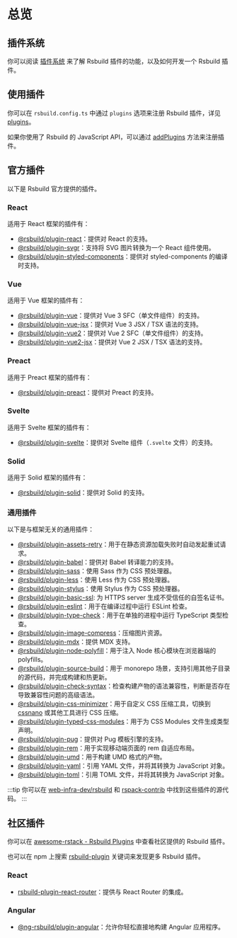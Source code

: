 # 总览

## 插件系统

你可以阅读 [插件系统](/plugins/dev/index) 来了解 Rsbuild 插件的功能，以及如何开发一个 Rsbuild 插件。

## 使用插件

你可以在 `rsbuild.config.ts` 中通过 `plugins` 选项来注册 Rsbuild 插件，详见 [plugins](/config/plugins)。

如果你使用了 Rsbuild 的 JavaScript API，可以通过 [addPlugins](/api/javascript-api/instance#rsbuildaddplugins) 方法来注册插件。

## 官方插件

以下是 Rsbuild 官方提供的插件。

### React

适用于 React 框架的插件有：

- [@rsbuild/plugin-react](/plugins/list/plugin-react)：提供对 React 的支持。
- [@rsbuild/plugin-svgr](/plugins/list/plugin-svgr)：支持将 SVG 图片转换为一个 React 组件使用。
- [@rsbuild/plugin-styled-components](https://github.com/rsbuild-contrib/rsbuild-plugin-styled-components)：提供对 styled-components 的编译时支持。

### Vue

适用于 Vue 框架的插件有：

- [@rsbuild/plugin-vue](/plugins/list/plugin-vue)：提供对 Vue 3 SFC（单文件组件）的支持。
- [@rsbuild/plugin-vue-jsx](https://github.com/rspack-contrib/rsbuild-plugin-vue-jsx)：提供对 Vue 3 JSX / TSX 语法的支持。
- [@rsbuild/plugin-vue2](https://github.com/rspack-contrib/rsbuild-plugin-vue2)：提供对 Vue 2 SFC（单文件组件）的支持。
- [@rsbuild/plugin-vue2-jsx](https://github.com/rspack-contrib/rsbuild-plugin-vue2-jsx)：提供对 Vue 2 JSX / TSX 语法的支持。

### Preact

适用于 Preact 框架的插件有：

- [@rsbuild/plugin-preact](/plugins/list/plugin-preact)：提供对 Preact 的支持。

### Svelte

适用于 Svelte 框架的插件有：

- [@rsbuild/plugin-svelte](/plugins/list/plugin-svelte)：提供对 Svelte 组件（`.svelte` 文件）的支持。

### Solid

适用于 Solid 框架的插件有：

- [@rsbuild/plugin-solid](/plugins/list/plugin-solid)：提供对 Solid 的支持。

### 通用插件

以下是与框架无关的通用插件：

- [@rsbuild/plugin-assets-retry](https://github.com/rspack-contrib/rsbuild-plugin-assets-retry)：用于在静态资源加载失败时自动发起重试请求。
- [@rsbuild/plugin-babel](/plugins/list/plugin-babel)：提供对 Babel 转译能力的支持。
- [@rsbuild/plugin-sass](/plugins/list/plugin-sass)：使用 Sass 作为 CSS 预处理器。
- [@rsbuild/plugin-less](/plugins/list/plugin-less)：使用 Less 作为 CSS 预处理器。
- [@rsbuild/plugin-stylus](/plugins/list/plugin-stylus)：使用 Stylus 作为 CSS 预处理器。
- [@rsbuild/plugin-basic-ssl](https://github.com/rspack-contrib/rsbuild-plugin-basic-ssl): 为 HTTPS server 生成不受信任的自签名证书。
- [@rsbuild/plugin-eslint](https://github.com/rspack-contrib/rsbuild-plugin-eslint)：用于在编译过程中运行 ESLint 检查。
- [@rsbuild/plugin-type-check](https://github.com/rspack-contrib/rsbuild-plugin-type-check)：用于在单独的进程中运行 TypeScript 类型检查。
- [@rsbuild/plugin-image-compress](https://github.com/rspack-contrib/rsbuild-plugin-image-compress)：压缩图片资源。
- [@rsbuild/plugin-mdx](https://github.com/rspack-contrib/rsbuild-plugin-mdx)：提供 MDX 支持。
- [@rsbuild/plugin-node-polyfill](https://github.com/rspack-contrib/rsbuild-plugin-node-polyfill)：用于注入 Node 核心模块在浏览器端的 polyfills。
- [@rsbuild/plugin-source-build](https://github.com/rspack-contrib/rsbuild-plugin-source-build)：用于 monorepo 场景，支持引用其他子目录的源代码，并完成构建和热更新。
- [@rsbuild/plugin-check-syntax](https://github.com/rspack-contrib/rsbuild-plugin-check-syntax)：检查构建产物的语法兼容性，判断是否存在导致兼容性问题的高级语法。
- [@rsbuild/plugin-css-minimizer](https://github.com/rspack-contrib/rsbuild-plugin-css-minimizer)：用于自定义 CSS 压缩工具，切换到 [cssnano](https://github.com/cssnano/cssnano) 或其他工具进行 CSS 压缩。
- [@rsbuild/plugin-typed-css-modules](https://github.com/rspack-contrib/rsbuild-plugin-typed-css-modules)：用于为 CSS Modules 文件生成类型声明。
- [@rsbuild/plugin-pug](https://github.com/rspack-contrib/rsbuild-plugin-pug)：提供对 Pug 模板引擎的支持。
- [@rsbuild/plugin-rem](https://github.com/rspack-contrib/rsbuild-plugin-rem)：用于实现移动端页面的 rem 自适应布局。
- [@rsbuild/plugin-umd](https://github.com/rspack-contrib/rsbuild-plugin-umd)：用于构建 UMD 格式的产物。
- [@rsbuild/plugin-yaml](https://github.com/rspack-contrib/rsbuild-plugin-yaml)：引用 YAML 文件，并将其转换为 JavaScript 对象。
- [@rsbuild/plugin-toml](https://github.com/rspack-contrib/rsbuild-plugin-toml)：引用 TOML 文件，并将其转换为 JavaScript 对象。

:::tip
你可以在 [web-infra-dev/rsbuild](https://github.com/web-infra-dev/rsbuild) 和 [rspack-contrib](https://github.com/rspack-contrib) 中找到这些插件的源代码。
:::

## 社区插件

你可以在 [awesome-rstack - Rsbuild Plugins](https://github.com/web-infra-dev/awesome-rstack?tab=readme-ov-file#rsbuild-plugins) 中查看社区提供的 Rsbuild 插件。

也可以在 npm 上搜索 [rsbuild-plugin](https://npmjs.com/search?q=rsbuild-plugin&ranking=popularity) 关键词来发现更多 Rsbuild 插件。

### React

- [rsbuild-plugin-react-router](https://github.com/rspack-contrib/rsbuild-plugin-react-router)：提供与 React Router 的集成。

### Angular

- [@ng-rsbuild/plugin-angular](https://github.com/nrwl/angular-rspack)：允许你轻松直接地构建 Angular 应用程序。

